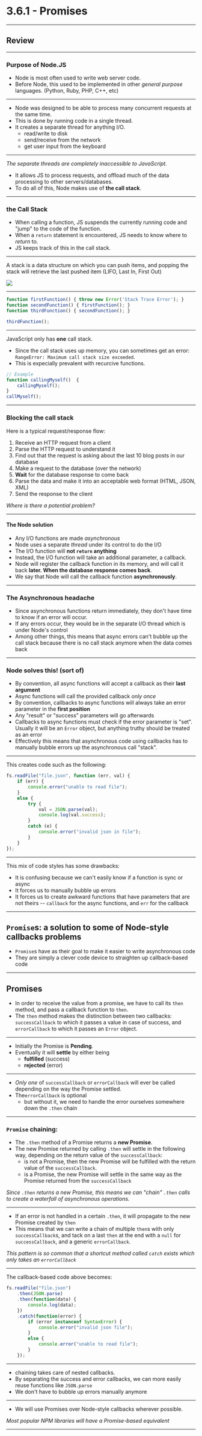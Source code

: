 # 3.6.1 - Promises

---
## Review



---

### Purpose of Node.JS

- Node is most often used to write web server code.
- Before Node, this used to be implemented in other _general purpose_ languages. (Python, Ruby, PHP, C++, etc)

---

- Node was designed to be able to process many concurrent requests at the same time.
- This is done by running code in a single thread.
- It creates a separate thread for anything I/O.
    - read/write to disk
    - send/receive from the network
    - get user input from the keyboard

---

_The separate threads are completely inaccessible to JavaScript._

- It allows JS to process requests, and offload much of the data processing to other servers/databases.
- To do all of this, Node makes use of **the call stack**.

---

### the Call Stack

- When calling a function, JS suspends the currently running code and "jump" to the code of the function.
- When a `return` statement is encountered, JS needs to know where to _return_ to.
- JS keeps track of this in the call stack.

---

A stack is a data structure on which you can push items, and popping the stack will retrieve the last pushed item (LIFO, Last In, First Out) 

<img src='./assets/a_stack.png' />

---

```js
function firstFunction() { throw new Error('Stack Trace Error'); }
function secondFunction() { firstFunction(); }
function thirdFunction() { secondFunction(); }

thirdFunction();
```

---

JavaScript only has **one** call stack.

- Since the call stack uses up memory, you can sometimes get an error: `RangeError: Maximum call stack size exceeded`.
- This is expecially prevalent with recurcive functions.

```js
// Example
function callingMyself()  {
    callingMyself();
}
callMyself();
```

---

### Blocking the call stack

Here is a typical request/response flow:

1. Receive an HTTP request from a client
2. Parse the HTTP request to understand it
3. Find out that the request is asking about the last 10 blog posts in our database
4. Make a request to the database (over the network)
5. **Wait** for the database response to come back
6. Parse the data and make it into an acceptable web format (HTML, JSON, XML)
7. Send the response to the client

_Where is there a potential problem?_

---

#### The Node solution

- Any I/O functions are made _asynchronous_
- Node uses a separate _thread_ under its control to do the I/O
- The I/O function will **not `return` anything**
- Instead, the I/O function will take an additional parameter, a callback.
- Node will register the callback function in its memory, and will call it back **later. When the database response comes back**.
- We say that Node will call the callback function **asynchronously**.

---

### The Asynchronous headache

- Since asynchronous functions return immediately, they don't have time to know if an error will occur.
- If any errors occur, they would be in the separate I/O thread which is under Node's control
- Among other things, this means that async errors can't bubble up the call stack because there is no call stack anymore when the data comes back

---

### Node solves this! (sort of)

- By convention, all async functions will accept a callback as their **last argument**
- Async functions will call the provided callback _only once_
- By convention, callbacks to async functions will always take an error parameter in the **first position**
- Any "result" or "success" parameters will go afterwards
- Callbacks to async functions must check if the error parameter is "set". Usually it will be an `Error` object, but anything truthy should be treated as an error
- Effectively this means that asynchronous code using callbacks has to manually bubble errors up the asynchronous call "stack".

---

This creates code such as the following:

```js
fs.readFile("file.json", function (err, val) {
    if (err) {
        console.error("unable to read file");
    }
    else {
        try {
            val = JSON.parse(val);
            console.log(val.success);
        }
        catch (e) {
            console.error("invalid json in file");
        }
    }
});
```

<!-- 
The previous code contains a mix of synchronous (`JSON.parse`) and asynchronous (`fs.readFile`) code, showing the two modes of operation:
`JSON.parse` `return`s its value synchronously. It can cause a `SyntaxError` when parsing its input, so we have to use `try`/`catch` to handle the error
`fs.readFile` does not `return` anything! Instead, it accepts a callback function. When the disk access is done, Node calls the callback function and passes it the data. But because an error could have happened, and `throw` can't be used (no more call stack to catch it), the callback accepts an `err` as its first parameter. The callback handles the error by printing "unable to read file"
-->

---

This mix of code styles has some drawbacks:

- It is confusing because we can't easily know if a function is sync or async
- It forces us to manually bubble up errors
- It forces us to create awkward functions that have parameters that are not theirs -- `callback` for the async functions, and `err` for the callback

---

## `Promise`s: a solution to some of Node-style callbacks problems

- `Promise`s have as their goal to make it easier to write asynchronous code
- They are simply a clever code device to straighten up callback-based code

---

## Promises

- In order to receive the value from a promise, we have to call its `then` method, and pass a callback function to `then`.
- The `then` method makes the distinction between two callbacks: `successCallback` to which it passes a value in case of success, and `errorCallback` to which it passes an `Error` object.

---

- Initially the Promise is **Pending**.
- Eventually it will **settle** by either being 
    - **fulfilled** (success)
    - **rejected** (error)

---

- _Only one_ of `successCallback` or `errorCallback` will ever be called depending on the way the Promise settled.
- The`errorCallback` is optional
    - but without it, we need to handle the error ourselves somewhere down the `.then` chain

---

### `Promise` chaining:

- The `.then` method of a Promise returns a **new Promise**.
- The new Promise returned by calling `.then` will settle in the following way, depending on the return value of the `successCallback`:
    - is not a Promise, then the new Promise will be fulfilled with the return value of the `successCallback`.
    - is a Promise, the new Promise will settle in the same way as the Promise returned from the `successCallback`

_Since `.then` returns a new Promise, this means we can "chain" `.then` calls to create a waterfall of asynchronous operations._

---

- If an error is not handled in a certain `.then`, it will propagate to the new Promise created by `then`
- This means that we can write a chain of multiple `then`s with only `successCallback`s, and tack on a last `then` at the end with a `null` for `successCallback`, and a generic `errorCallback`.

_This pattern is so common that a shortcut method called `catch` exists which only takes an `errorCallback`_

---

The callback-based code above becomes:

```js
fs.readFile("file.json")
    .then(JSON.parse)
    .then(function(data) {
        console.log(data);
    })
    .catch(function(error) {
        if (error instanceof SyntaxError) {
            console.error("invalid json file");
        }
        else {
            console.error("unable to read file");
        }
    });
```

---

- chaining takes care of nested callbacks.
- By separating the success and error callbacks, we can more easily reuse functions like `JSON.parse`
- We don't have to bubble up errors manually anymore

---

- We will use Promises over Node-style callbacks wherever possible.

_Most popular NPM libraries will have a Promise-based equivalent_

---

